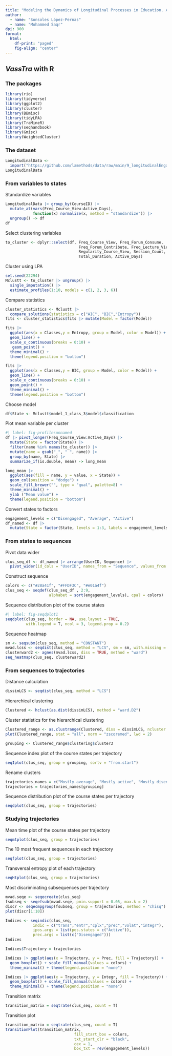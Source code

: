 ```yaml
---
title: "Modeling the Dynamics of Longitudinal Processes in Education. A tutorial with R for The VaSSTra Method"
author:
  - name: "Sonsoles López-Pernas"
  - name: "Mohammed Saqr"
dpi: 900
format: 
  html:
    df-print: "paged"
    fig-align: "center"
---
```


## *VassTra* with R


### The packages

```r
library(rio)
library(tidyverse)
library(ggplot2)
library(cluster)
library(BBmisc)
library(tidyLPA)
library(TraMineR)
library(seqhandbook)
library(Gmisc)
library(WeightedCluster)
```

### The dataset


```r
LongitudinalData <- 
  import("https://github.com/lamethods/data/raw/main/9_longitudinalEngagement/LongitudinalEngagement.csv")
LongitudinalData
```


### From variables to states

Standardize variables
```r
LongitudinalData |> group_by(CourseID) |>  
  mutate_at(vars(Freq_Course_View:Active_Days), 
            function(x) normalize(x, method = "standardize")) |> 
  ungroup() -> df
df
```


Select clustering variables
```r
to_cluster <- dplyr::select(df, Freq_Course_View, Freq_Forum_Consume, 
                                Freq_Forum_Contribute, Freq_Lecture_View, 
                                Regularity_Course_View, Session_Count, 
                                Total_Duration, Active_Days)
```

Cluster using LPA
```r
set.seed(22294)
Mclustt <- to_cluster |> ungroup() |> 
  single_imputation() |> 
  estimate_profiles(1:10, models = c(1, 2, 3, 6)) 
```


Compare statistics
```r
cluster_statistics <- Mclustt |>  
  compare_solutions(statistics = c("AIC", "BIC","Entropy"))
fits <- cluster_statistics$fits |> mutate(Model = factor(Model))

fits |>
  ggplot(aes(x = Classes,y = Entropy, group = Model, color = Model)) + 
  geom_line() +
  scale_x_continuous(breaks = 0:10) +
   geom_point() +
  theme_minimal() +
  theme(legend.position = "bottom")

fits |>
  ggplot(aes(x = Classes,y = BIC, group = Model, color = Model)) + 
  geom_line() +
  scale_x_continuous(breaks = 0:10) +
  geom_point() +
  theme_minimal() +
  theme(legend.position = "bottom")
```


Choose model

```r
df$State <- Mclustt$model_1_class_3$model$classification
```

Plot mean variable per cluster
```r
#| label: fig-profilesunnamed
df |> pivot_longer(Freq_Course_View:Active_Days) |> 
  mutate(State = factor(State)) |>
  filter(name %in% names(to_cluster)) |>
  mutate(name = gsub("_", " ", name)) |>
  group_by(name, State) |>
  summarize_if(is.double, mean) -> long_mean

long_mean |>
  ggplot(aes(fill = name, y = value, x = State)) +
  geom_col(position = "dodge") + 
  scale_fill_brewer("", type = "qual", palette=8) +
  theme_minimal() +
  ylab ("Mean value") + 
  theme(legend.position = "bottom")
```

Convert states to factors
```r
engagement_levels = c("Disengaged", "Average", "Active")
df_named <- df |> 
  mutate(State = factor(State, levels = 1:3, labels = engagement_levels)) 
```

### From states to sequences

Pivot data wider
```r
clus_seq_df <- df_named |> arrange(UserID, Sequence) |>
  pivot_wider(id_cols = "UserID", names_from = "Sequence", values_from = "State")
```

Construct sequence
```r
colors <- c("#28a41f", "#FFDF3C", "#e01a4f")
clus_seq <- seqdef(clus_seq_df , 2:9, 
                   alphabet = sort(engagement_levels), cpal = colors)
```

Sequence distribution plot of the course states
```r
#| label: fig-seqdplot1
seqdplot(clus_seq, border = NA, use.layout = TRUE, 
         with.legend = T, ncol = 3, legend.prop = 0.2)
```

Sequence heatmap
```r
sm <- seqsubm(clus_seq, method = "CONSTANT")
mvad.lcss <- seqdist(clus_seq, method = "LCS", sm = sm, with.missing = T)
clusterward2 <- agnes(mvad.lcss, diss = TRUE, method = "ward")
seq_heatmap(clus_seq, clusterward2)
```

### From sequences to trajectories

Distance calculation 
```r
dissimLCS <- seqdist(clus_seq, method = "LCS")
```

Hierarchical clustering 

```r
Clustered <- hclust(as.dist(dissimLCS), method = "ward.D2")
```

Cluster statistics for the hierarchical clustering

```r
Clustered_range <- as.clustrange(Clustered, diss = dissimLCS, ncluster = 10)
plot(Clustered_range, stat = "all", norm = "zscoremed", lwd = 2)
```

 
```r
grouping <- Clustered_range$clustering$cluster3
```

Sequence index plot of the course states per trajectory
```r
seqIplot(clus_seq, group = grouping, sortv = "from.start")
```

Rename clusters
```r
trajectories_names = c("Mostly average", "Mostly active", "Mostly disengaged")
trajectories = trajectories_names[grouping]
```

Sequence distribution plot of the course states per trajectory
```r
seqdplot(clus_seq, group = trajectories)
```

### Studying trajectories

Mean time plot of the course states per trajectory
```r
seqmtplot(clus_seq, group = trajectories)
```

The 10 most frequent sequences in each trajectory
```r
seqfplot(clus_seq, group = trajectories)
```

Transversal entropy plot of each trajectory
```r
seqHtplot(clus_seq, group = trajectories)
```

Most discriminating subsequences per trajectory

```r
mvad.seqe <- seqecreate(clus_seq)
fsubseq <- seqefsub(mvad.seqe, pmin.support = 0.05, max.k = 2)
discr <- seqecmpgroup(fsubseq, group = trajectories, method = "chisq")
plot(discr[1:10])
```

```r
Indices <- seqindic(clus_seq,
            indic = c("trans","entr","cplx","prec","volat","integr"), 
            ipos.args = list(pos.states = c("Active")), 
            prec.args = list(c("Disengaged")))
Indices
```
 

```r
Indices$Trajectory = trajectories

Indices |> ggplot(aes(x = Trajectory, y = Prec, fill = Trajectory)) + 
  geom_boxplot() + scale_fill_manual(values = colors) + 
  theme_minimal() + theme(legend.position = "none")

Indices |> ggplot(aes(x = Trajectory, y = Integr, fill = Trajectory)) + 
  geom_boxplot() + scale_fill_manual(values = colors) + 
  theme_minimal() + theme(legend.position = "none")
```
 

Transition matrix
```r
transition_matrix = seqtrate(clus_seq, count = T)  
```


Transition plot
```r
transition_matrix = seqtrate(clus_seq, count = T)  
transitionPlot(transition_matrix, 
                              fill_start_box = colors,
                              txt_start_clr = "black",
                              cex = 1,
                              box_txt = rev(engagement_levels))
```

